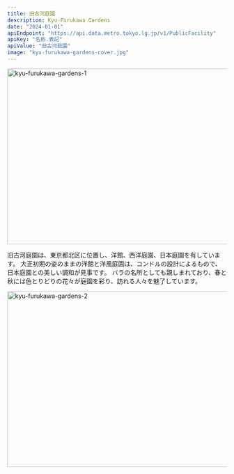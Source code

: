 ```yaml
---
title: 旧古河庭園
description: Kyu-Furukawa Gardens
date: "2024-01-01"
apiEndpoint: "https://api.data.metro.tokyo.lg.jp/v1/PublicFacility"
apiKey: "名称.表記"
apiValue: "旧古河庭園"
image: "kyu-furukawa-gardens-cover.jpg"
---
```


<Image
  src="/images/kyu-furukawa-gardens-1.jpg"
  width="718"
  height="404"
  alt="kyu-furukawa-gardens-1"
/>

旧古河庭園は、東京都北区に位置し、洋館、西洋庭園、日本庭園を有しています。
大正初期の姿のままの洋館と洋風庭園は、コンドルの設計によるもので、日本庭園との美しい調和が見事です。
バラの名所としても親しまれており、春と秋には色とりどりの花々が庭園を彩り、訪れる人々を魅了しています。

<Image
  src="/images/kyu-furukawa-gardens-2.jpg"
  width="718"
  height="404"
  alt="kyu-furukawa-gardens-2"
/>
